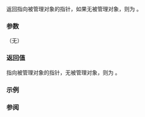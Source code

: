 {{cpp/memory/unique_ptr/title|get}}
{{cpp/memory/unique_ptr/navbar}}
{{ddcl|since=c++11|notes={{mark|constexpr since C++23}}|1=
pointer get() const noexcept;
}}

返回指向被管理对象的指针，如果无被管理对象，则为 {{c|nullptr}}。

===参数===
（无）

===返回值===
指向被管理对象的指针，无被管理对象，则为 {{c|nullptr}}。

===示例===
{{example
|code=
#include &lt;iomanip&gt;
#include &lt;iostream&gt;
#include &lt;memory&gt;
#include &lt;string&gt;
#include &lt;utility&gt;

class Res
{
    std::string s;

public:
    Res(std::string arg) : s{std::move(arg)}
    {
        std::cout &lt;&lt; "Res::Res(" &lt;&lt; std::quoted(s) &lt;&lt; ");\n";
    }

    ~Res()
    {
        std::cout &lt;&lt; "Res::~Res();\n";
    }

private:
    friend std::ostream&amp; operator&lt;&lt;(std::ostream&amp; os, Res const&amp; r)
    {
        return os &lt;&lt; "Res { s = " &lt;&lt; std::quoted(r.s) &lt;&lt; "; }";
    }
};

int main()
{
    std::unique_ptr&lt;Res&gt; up(new Res{"Hello, world!"});
    Res* res = up.get();
    std::cout &lt;&lt; *res &lt;&lt; '\n';
}
|output=
Res::Res("Hello, world!");
Res { s = "Hello, world!"; }
Res::~Res();
}}

===参阅===
{{dsc begin}}
{{dsc inc|cpp/memory/unique_ptr/dsc release}}
{{dsc end}}

{{langlinks|de|en|es|fr|it|ja|pt|ru}}